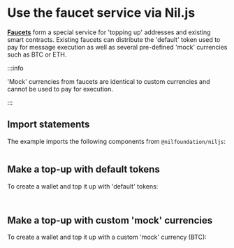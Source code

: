 # Use the faucet service via Nil.js

[**Faucets**](../../getting-started/essentials/tokens-multi-currency.mdx#currency-faucet-service) form a special service for 'topping up' addresses and existing smart contracts. Existing faucets can distribute the 'default' token used to pay for message execution as well as several pre-defined 'mock' currencies such as BTC or ETH. 

:::info

'Mock' currencies from faucets are identical to custom currencies and cannot be used to pay for execution.

:::


## Import statements

The example imports the following components from `@nilfoundation/niljs`:

```ts showLineNumbers file=../../../tests/cookbook-faucet-service.test.mts start=startImportStatements end=endImportStatements
```

## Make a top-up with default tokens

To create a wallet and top it up with 'default' tokens:

```ts showLineNumbers file=../../../tests/cookbook-faucet-service.test.mts start=startDefaultExample end=endDefaultExample
```

```ts showLineNumbers file=../../../tests/cookbook-faucet-service.test.mts start=startContDefaultExample end=endContDefaultExample
```

## Make a top-up with custom 'mock' currencies

To create a wallet and top it up with a custom 'mock' currency (BTC):

```ts showLineNumbers file=../../../tests/cookbook-faucet-service.test.mts start=startBTCExample end=endBTCExample
```

```ts showLineNumbers file=../../../tests/cookbook-faucet-service.test.mts start=startContBTCExample end=endContBTCExample
```